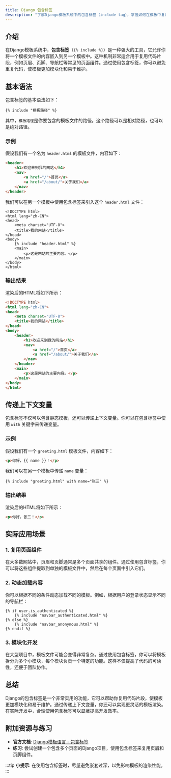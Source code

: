 ```yaml
---
title: Django 包含标签
description: "了解Django模板系统中的包含标签（include tag），掌握如何在模板中复用代码片段，提升开发效率。"
---
```


## 介绍

在Django模板系统中，**包含标签**（`{% include %}`）是一种强大的工具，它允许你将一个模板文件的内容嵌入到另一个模板中。这种机制非常适合用于复用代码片段，例如页眉、页脚、导航栏等常见的页面组件。通过使用包含标签，你可以避免重复代码，使模板更加模块化和易于维护。

## 基本语法

包含标签的基本语法如下：

```django
{% include "模板路径" %}
```

其中，`模板路径`是你要包含的模板文件的路径。这个路径可以是相对路径，也可以是绝对路径。

### 示例

假设我们有一个名为 `header.html` 的模板文件，内容如下：

```html
<header>
    <h1>欢迎来到我的网站</h1>
    <nav>
        <a href="/">首页</a>
        <a href="/about/">关于我们</a>
    </nav>
</header>
```

我们可以在另一个模板中使用包含标签来引入这个 `header.html` 文件：

```django
<!DOCTYPE html>
<html lang="zh-CN">
<head>
    <meta charset="UTF-8">
    <title>我的网站</title>
</head>
<body>
    {% include "header.html" %}
    <main>
        <p>这是网站的主要内容。</p>
    </main>
</body>
</html>
```

### 输出结果

渲染后的HTML将如下所示：

```html
<!DOCTYPE html>
<html lang="zh-CN">
<head>
    <meta charset="UTF-8">
    <title>我的网站</title>
</head>
<body>
    <header>
        <h1>欢迎来到我的网站</h1>
        <nav>
            <a href="/">首页</a>
            <a href="/about/">关于我们</a>
        </nav>
    </header>
    <main>
        <p>这是网站的主要内容。</p>
    </main>
</body>
</html>
```

## 传递上下文变量

包含标签不仅可以包含静态模板，还可以传递上下文变量。你可以在包含标签中使用 `with` 关键字来传递变量。

### 示例

假设我们有一个 `greeting.html` 模板文件，内容如下：

```html
<p>你好，{{ name }}！</p>
```

我们可以在另一个模板中传递 `name` 变量：

```django
{% include "greeting.html" with name="张三" %}
```

### 输出结果

渲染后的HTML将如下所示：

```html
<p>你好，张三！</p>
```

## 实际应用场景

### 1. 复用页面组件

在大多数网站中，页眉和页脚通常是多个页面共享的组件。通过使用包含标签，你可以将这些组件提取到单独的模板文件中，然后在每个页面中引入它们。

### 2. 动态加载内容

你可以根据不同的条件动态加载不同的模板。例如，根据用户的登录状态显示不同的导航栏：

```django
{% if user.is_authenticated %}
    {% include "navbar_authenticated.html" %}
{% else %}
    {% include "navbar_anonymous.html" %}
{% endif %}
```

### 3. 模块化开发

在大型项目中，模板文件可能会变得非常复杂。通过使用包含标签，你可以将模板拆分为多个小模块，每个模块负责一个特定的功能。这样不仅提高了代码的可读性，还便于团队协作。

## 总结

Django的包含标签是一个非常实用的功能，它可以帮助你复用代码片段，使模板更加模块化和易于维护。通过传递上下文变量，你还可以实现更灵活的模板渲染。在实际开发中，合理使用包含标签可以显著提高开发效率。

## 附加资源与练习

- **官方文档**: [Django模板语言 - 包含标签](https://docs.djangoproject.com/en/stable/ref/templates/builtins/#include)
- **练习**: 尝试创建一个包含多个页面的Django项目，使用包含标签来复用页眉和页脚组件。

:::tip
**小提示**: 在使用包含标签时，尽量避免嵌套过深，以免影响模板的渲染性能。
:::